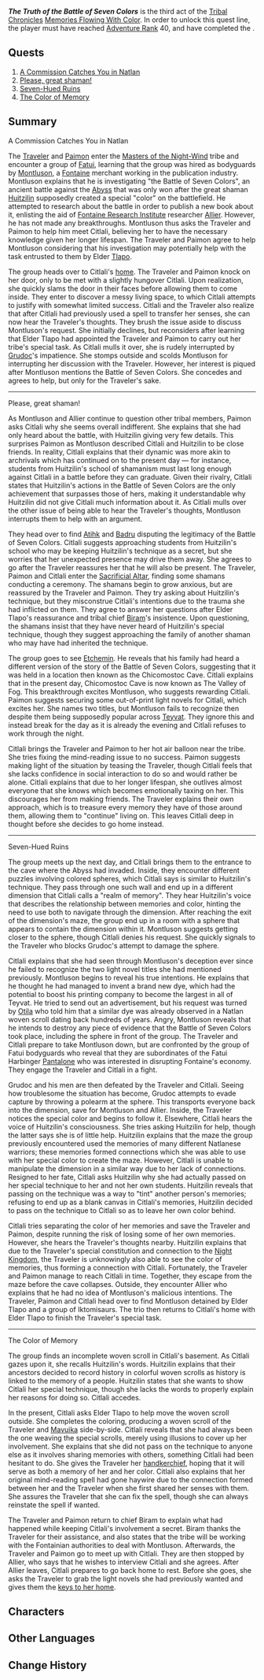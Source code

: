 {{Stub}}
{{Act Infobox
|image          = Story Card Memories Flowing With Color Act III.png
|type           = Story
|group          = Tribal Chronicles
|chapter        = Memories Flowing With Color
|actNum         = III
|character      = Citlali
|ARReq          = 40
|archonQuestReq = [[Chapter V]]: Act V - [[Incandescent Ode of Resurrection]]
}}
'''''The Truth of the Battle of Seven Colors''''' is the third act of the [[Tribal Chronicles]] [[Memories Flowing With Color]]. In order to unlock this quest line, the player must have reached [[Adventure Rank]] 40, and have completed the {{Quest|Incandescent Ode of Resurrection}}.

==Quests==
# [[A Commission Catches You in Natlan]]
# [[Please, great shaman!]]
# [[Seven-Hued Ruins]]
# [[The Color of Memory]]

==Summary==
;A Commission Catches You in Natlan

The [[Traveler]] and [[Paimon]] enter the [[Masters of the Night-Wind]] tribe and encounter a group of [[Fatui]], learning that the group was hired as bodyguards by [[Montluson]], a [[Fontaine]] merchant working in the publication industry. Montluson explains that he is investigating "the Battle of Seven Colors", an ancient battle against the [[Abyss]] that was only won after the great shaman [[Huitzilin]] supposedly created a special "color" on the battlefield. He attempted to research about the battle in order to publish a new book about it, enlisting the aid of [[Fontaine Research Institute]] researcher [[Allier]]. However, he has not made any breakthroughs. Montluson thus asks the Traveler and Paimon to help him meet Citlali, believing her to have the necessary knowledge given her longer lifespan. The Traveler and Paimon agree to help Montluson considering that his investigation may potentially help with the task entrusted to them by Elder [[Tlapo]].

The group heads over to Citlali's [[Citlali's Home|home]]. The Traveler and Paimon knock on her door, only to be met with a slightly hungover Citlali. Upon realization, she quickly slams the door in their faces before allowing them to come inside. They enter to discover a messy living space, to which Citlali attempts to justify with somewhat limited success. Citlali and the Traveler also realize that after Citlali had previously used a spell to transfer her senses, she can now hear the Traveler's thoughts. They brush the issue aside to discuss Montluson's request. She initially declines, but reconsiders after learning that Elder Tlapo had appointed the Traveler and Paimon to carry out her tribe's special task. As Citlali mulls it over, she is rudely interrupted by [[Grudoc]]'s impatience. She stomps outside and scolds Montluson for interrupting her discussion with the Traveler. However, her interest is piqued after Montluson mentions the Battle of Seven Colors. She concedes and agrees to help, but only for the Traveler's sake.
----

;Please, great shaman!

As Montluson and Allier continue to question other tribal members, Paimon asks Citlali why she seems overall indifferent. She explains that she had only heard about the battle, with Huitzilin giving very few details. This surprises Paimon as Montluson described Citlali and Huitzilin to be close friends. In reality, Citlali explains that their dynamic was more akin to archrivals which has continued on to the present day &mdash; for instance, students from Huitzilin's school of shamanism must last long enough against Citlali in a battle before they can graduate. Given their rivalry, Citlali states that Huitzilin's actions in the Battle of Seven Colors are the only achievement that surpasses those of hers, making it understandable why Huitzilin did not give Citlali much information about it. As Citlali mulls over the other issue of being able to hear the Traveler's thoughts, Montluson interrupts them to help with an argument.

They head over to find [[Atihk]] and [[Badru]] disputing the legitimacy of the Battle of Seven Colors. Citlali suggests approaching students from Huitzilin's school who may be keeping Huitzilin's technique as a secret, but she worries that her unexpected presence may drive them away. She agrees to go after the Traveler reassures her that he will also be present. The Traveler, Paimon and Citlali enter the [[Sacrificial Altar of Enigmatic Land|Sacrificial Altar]], finding some shamans conducting a ceremony. The shamans begin to grow anxious, but are reassured by the Traveler and Paimon. They try asking about Huitzilin's technique, but they misconstrue Citlali's intentions due to the trauma she had inflicted on them. They agree to answer her questions after Elder Tlapo's reassurance and tribal chief [[Biram]]'s insistence. Upon questioning, the shamans insist that they have never heard of Huitzilin's special technique, though they suggest approaching the family of another shaman who may have had inherited the technique.

The group goes to see [[Etchemin]]. He reveals that his family had heard a different version of the story of the Battle of Seven Colors, suggesting that it was held in a location then known as the Chicomostoc Cave. Citlali explains that in the present day, Chicomostoc Cave is now known as The Valley of Fog. This breakthrough excites Montluson, who suggests rewarding Citlali. Paimon suggests securing some out-of-print light novels for Citlali, which excites her. She names two titles, but Montluson fails to recognize then despite them being supposedly popular across [[Teyvat]]. They ignore this and instead break for the day as it is already the evening and Citlali refuses to work through the night.

Citlali brings the Traveler and Paimon to her hot air balloon near the tribe. She tries fixing the mind-reading issue to no success. Paimon suggests making light of the situation by teasing the Traveler, though Citlali feels that she lacks confidence in social interaction to do so and would rather be alone. Citlali explains that due to her longer lifespan, she outlives almost everyone that she knows which becomes emotionally taxing on her. This discourages her from making friends. The Traveler explains their own approach, which is to treasure every memory they have of those around them, allowing them to "continue" living on. This leaves Citlali deep in thought before she decides to go home instead.

----

;Seven-Hued Ruins

The group meets up the next day, and Citlali brings them to the entrance to the cave where the Abyss had invaded. Inside, they encounter different puzzles involving colored spheres, which Citlali says is similar to Huitzilin's technique. They pass through one such wall and end up in a different dimension that Citlali calls a "realm of memory". They hear Huitzilin's voice that describes the relationship between memories and color, hinting the need to use both to navigate through the dimension. After reaching the exit of the dimension's maze, the group end up in a room with a sphere that appears to contain the dimension within it. Montluson suggests getting closer to the sphere, though Citlali denies his request. She quickly signals to the Traveler who blocks Grudoc's attempt to damage the sphere.

Citlali explains that she had seen through Montluson's deception ever since he failed to recognize the two light novel titles she had mentioned previously. Montluson begins to reveal his true intentions. He explains that he thought he had managed to invent a brand new dye, which had the potential to boost his printing company to become the largest in all of Teyvat. He tried to send out an advertisement, but his request was turned by [[Otila]] who told him that a similar dye was already observed in a Natlan woven scroll dating back hundreds of years. Angry, Montluson reveals that he intends to destroy any piece of evidence that the Battle of Seven Colors took place, including the sphere in front of the group. The Traveler and Citlali prepare to take Montluson down, but are confronted by the group of Fatui bodyguards who reveal that they are subordinates of the Fatui Harbinger [[Pantalone]] who was interested in disrupting Fontaine's economy. They engage the Traveler and Citlali in a fight.

Grudoc and his men are then defeated by the Traveler and Citlali. Seeing how troublesome the situation has become, Grudoc attempts to evade capture by throwing a polearm at the sphere. This transports everyone back into the dimension, save for Montluson and Allier. Inside, the Traveler notices the special color and begins to follow it. Elsewhere, Citlali hears the voice of Huitzilin's consciousness. She tries asking Huitzilin for help, though the latter says she is of little help. Huitzilin explains that the maze the group previously encountered used the memories of many different Natlanese warriors; these memories formed connections which she was able to use with her special color to create the maze. However, Citlali is unable to manipulate the dimension in a similar way due to her lack of connections. Resigned to her fate, Citlali asks Huitzilin why she had actually passed on her special technique to her and not her own students. Huitzilin reveals that passing on the technique was a way to "tint" another person's memories; refusing to end up as a blank canvas in Citlali's memories, Huitzilin decided to pass on the technique to Citlali so as to leave her own color behind.

Citlali tries separating the color of her memories and save the Traveler and Paimon, despite running the risk of losing some of her own memories. However, she hears the Traveler's thoughts nearby. Huitzilin explains that due to the Traveler's special constitution and connection to the [[Night Kingdom]], the Traveler is unknowingly also able to see the color of memories, thus forming a connection with Citlali. Fortunately, the Traveler and Paimon manage to reach Citlali in time. Together, they escape from the maze before the cave collapses. Outside, they encounter Allier who explains that he had no idea of Montluson's malicious intentions. The Traveler, Paimon and Citlali head over to find Montluson detained by Elder Tlapo and a group of Iktomisaurs. The trio then returns to Citlali's home with Elder Tlapo to finish the Traveler's special task.

----

;The Color of Memory

The group finds an incomplete woven scroll in Citlali's basement. As Citlali gazes upon it, she recalls Huitzilin's words. Huitzilin explains that their ancestors decided to record history in colorful woven scrolls as history is linked to the memory of a people. Huitzilin states that she wants to show Citlali her special technique, though she lacks the words to properly explain her reasons for doing so. Citlali accedes.

In the present, Citlali asks Elder Tlapo to help move the woven scroll outside. She completes the coloring, producing a woven scroll of the Traveler and [[Mavuika]] side-by-side. Citlali reveals that she had always been the one weaving the special scrolls, merely using illusions to cover up her involvement. She explains that she did not pass on the technique to anyone else as it involves sharing memories with others, something Citlali had been hesitant to do. She gives the Traveler her [[Citlali's Handkerchief|handkerchief]], hoping that it will serve as both a memory of her and her color. Citlali also explains that her original mind-reading spell had gone haywire due to the connection formed between her and the Traveler when she first shared her senses with them. She assures the Traveler that she can fix the spell, though she can always reinstate the spell if wanted.

The Traveler and Paimon return to chief Biram to explain what had happened while keeping Citlali's involvement a secret. Biram thanks the Traveler for their assistance, and also states that the tribe will be working with the Fontainian authorities to deal with Montluson. Afterwards, the Traveler and Paimon go to meet up with Citlali. They are then stopped by Allier, who says that he wishes to interview Citlali and she agrees. After Allier leaves, Citlali prepares to go back home to rest. Before she goes, she asks the Traveler to grab the light novels she had previously wanted and gives them the [[Citlali's Handkerchief and Key|keys to her home]].

==Characters==
{{Character Appearances|type=Act}}
<!--
==Achievements==
{{Achievement Topic Table|quest=The Truth of the Battle of Seven Colors|requirements=1}}
--><!--
==Soundtracks==
{{Soundtracks by Category Table|type=quest}}
-->
==Other Languages==
{{Other Languages
|en       = The Truth of the Battle of Seven Colors
|zhs      = 七彩之战的真相
|zhs_rm   = Qīcǎi zhī Zhàn de Zhēnxiàng
|zht      = 七彩之戰的真相
|zht_rm   = Qīcǎi zhī Zhàn de Zhēnxiàng
|zh_tl    = Truth of Battle of Seven Colors
|ja       = 七彩の戦いの真相
|ja_rm    = Shichisai no Tatakai no Shinsou
|ja_tl    = Truth of Battle of Seven Colors
|ko       = 일곱 빛깔 전쟁의 진실
|ko_tl    = 
|es       = La verdad de la Batalla de los Siete Colores
|es_tl    = The Truth of the Battle of the Seven Colors
|fr       = La vérité sur la Bataille des sept couleurs
|fr_tl    = The Truth About the Battle of Seven Colors
|ru       = Правда о Битве семи цветов
|ru_tl    = 
|th       = ความจริงของสงครามเจ็ดสีสัน
|th_rm    = 
|th_tl    = 
|vi       = Chân Tướng Thất Sắc Chiến
|vi_tl    = 
|de       = Die Wahrheit über die Schlacht der sieben Farben
|de_tl    = 
|id       = Kebenaran di Balik Perang Tujuh Warna
|id_tl    = Truth Behind the War of Seven Colors
|pt       = A Verdade da Batalha das Sete Cores
|pt_tl    = The Truth of the Battle of the Seven Colors
|tr       = Yedi Renk Savaşı Hakkındaki Gerçek
|tr_tl    = 
|it       = La verità della Battaglia dei sette colori
|it_tl    = 
}}

==Change History==
{{Change History|5.3}}